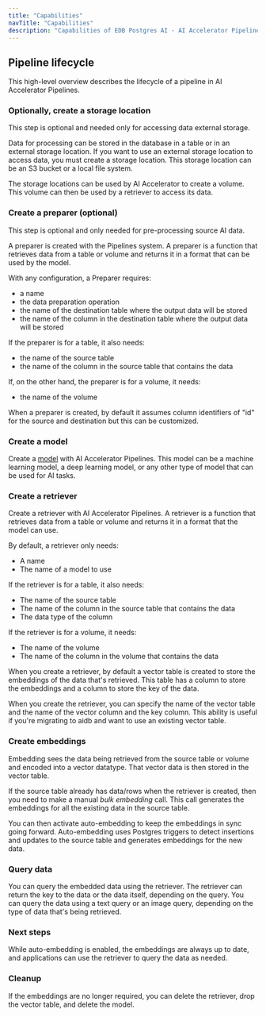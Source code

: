 ```yaml
---
title: "Capabilities"
navTitle: "Capabilities"
description: "Capabilities of EDB Postgres AI - AI Accelerator Pipelines."
---
```


## Pipeline lifecycle

This high-level overview describes the lifecycle of a pipeline in AI Accelerator Pipelines.

### Optionally, create a storage location

This step is optional and needed only for accessing data external storage.

Data for processing can be stored in the database in a table or in an external storage location.
If you want to use an external storage location to access data, you must create a storage location.
This storage location can be an S3 bucket or a local file system.

The storage locations can be used by AI Accelerator to create a volume. This volume can then be used by a retriever to access its data.

### Create a preparer (optional)

This step is optional and only needed for pre-processing source AI data.

A preparer is created with the Pipelines system. A preparer is a function that retrieves data from a table or volume and returns it in a format that can be used by the model.

With any configuration, a Preparer requires:

* a name
* the data preparation operation
* the name of the destination table where the output data will be stored
* the name of the column in the destination table where the output data will be stored

If the preparer is for a table, it also needs:

* the name of the source table
* the name of the column in the source table that contains the data

If, on the other hand, the preparer is for a volume, it needs:

* the name of the volume

When a preparer is created, by default it assumes column identifiers of "id" for the source and destination but this can be customized.

### Create a model

Create a [model](models) with AI Accelerator Pipelines. This model can be a machine learning model, a deep learning model, or any other type of model that can be used for AI tasks.

### Create a retriever

Create a retriever with AI Accelerator Pipelines. A retriever is a function that retrieves data from a table or volume and returns it in a format that the model can use.

By default, a retriever only needs:

* A name
* The name of a model to use

If the retriever is for a table, it also needs:

* The name of the source table
* The name of the column in the source table that contains the data
* The data type of the column

If the retriever is for a volume, it needs:

* The name of the volume
* The name of the column in the volume that contains the data

When you create a retriever, by default a vector table is created to store the embeddings of the data that's retrieved.
This table has a column to store the embeddings and a column to store the key of the data.

When you create the retriever, you can specify the name of the vector table and the name of the vector column and the key column. This ability is useful if you're migrating to aidb and want to use an existing vector table.

### Create embeddings

Embedding sees the data being retrieved from the source table or volume and encoded into a vector datatype. That vector data is then stored in the vector table.

If the source table already has data/rows when the retriever is created, then you need to make a manual *bulk embedding* call. This call generates the embeddings for all the existing data in the source table.

You can then activate auto-embedding to keep the embeddings in sync going forward. Auto-embedding uses Postgres triggers to detect insertions and updates to the source table and generates embeddings for the new data.

### Query data

You can query the embedded data using the retriever. The retriever can return the key to the data or the data itself, depending on the query. You can query the data using a text query or an image query, depending on the type of data that's being retrieved.

### Next steps

While auto-embedding is enabled, the embeddings are always up to date, and applications can use the retriever to query the data as needed.

### Cleanup

If the embeddings are no longer required, you can delete the retriever, drop the vector table, and delete the model.
